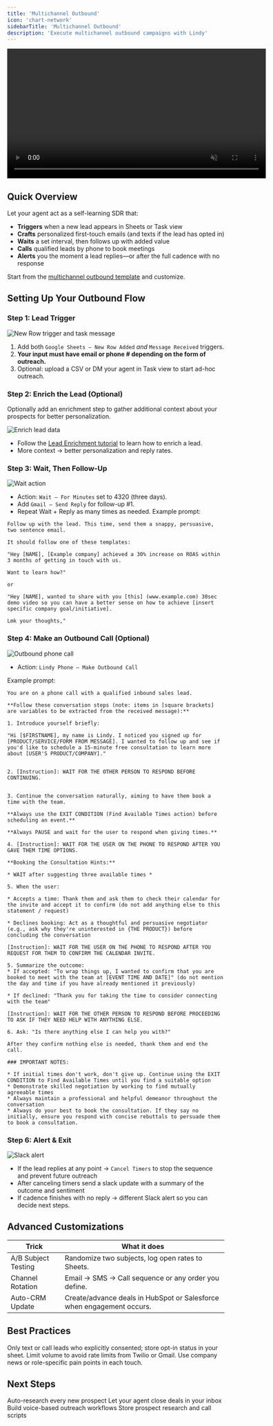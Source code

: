 ```yaml
---
title: 'Multichannel Outbound'
icon: 'chart-network'
sidebarTitle: 'Multichannel Outbound'
description: 'Execute multichannel outbound campaigns with Lindy'
---
```


<div style={{ display: 'flex', justifyContent: 'center', margin: '2rem 0' }}>
  <div className="video-card">
    <video
      src="/lindy-brand-assets/sl_multichannel_outbound.mp4"
      width="600"
      autoPlay
      muted
      loop
      playsInline
      style={{ display: 'block', width: '100%', borderRadius: '16px' }}
    />
  </div>
</div>


## Quick Overview

Let your agent act as a self-learning SDR that:

- **Triggers** when a new lead appears in Sheets or Task view  
- **Crafts** personalized first-touch emails (and texts if the lead has opted in)  
- **Waits** a set interval, then follows up with added value  
- **Calls** qualified leads by phone to book meetings  
- **Alerts** you the moment a lead replies—or after the full cadence with no response  

Start from the [multichannel outbound template](https://chat.lindy.ai/home/?templateId=6875c321cb447178e1192a26) and customize.

## Setting Up Your Outbound Flow

### Step 1: Lead Trigger

<Frame>
  <img src="/lindy-brand-assets/multi-channel-trigger.png" alt="New Row trigger and task message" />
</Frame>

1. Add both `Google Sheets – New Row Added` *and* `Message Received` triggers.  
2. **Your input must have email or phone # depending on the form of outreach.**  
3. Optional: upload a CSV or DM your agent in Task view to start ad-hoc outreach.

### Step 2: Enrich the Lead (Optional)

Optionally add an enrichment step to gather additional context about your prospects for better personalization.

<Frame>
  <img src="/lindy-brand-assets/multi-channel-enrich.png" alt="Enrich lead data" />
</Frame>

- Follow the [Lead Enrichment tutorial](/use-cases/sales/lead-enrichment) to learn how to enrich a lead.
- More context → better personalization and reply rates.

### Step 3: Wait, Then Follow-Up

<Frame>
  <img src="/lindy-brand-assets/multi-channel-followup.png" alt="Wait action" />
</Frame>

- Action: `Wait – For Minutes` set to 4320 (three days).  
- Add `Gmail – Send Reply` for follow-up #1.  
- Repeat Wait + Reply as many times as needed.
Example prompt:

```
Follow up with the lead. This time, send them a snappy, persuasive, two sentence email. 

It should follow one of these templates: 

"Hey [NAME], [Example company] achieved a 30% increase on ROAS within 3 months of getting in touch with us. 

Want to learn how?"

or 

"Hey [NAME], wanted to share with you [this] (www.example.com) 30sec demo video so you can have a better sense on how to achieve [insert specific company goal/initiative]. 

Lmk your thoughts,"
```

### Step 4: Make an Outbound Call (Optional)

<Frame>
  <img src="/lindy-brand-assets/multi-channel-agent.png" alt="Outbound phone call" />
</Frame>

- Action: `Lindy Phone – Make Outbound Call`  

Example prompt:

```
You are on a phone call with a qualified inbound sales lead.

**Follow these conversation steps (note: items in [square brackets] are variables to be extracted from the received message):**

1. Introduce yourself briefly:

"Hi [$FIRSTNAME], my name is Lindy. I noticed you signed up for [PRODUCT/SERVICE/FORM FROM MESSAGE]. I wanted to follow up and see if you'd like to schedule a 15-minute free consultation to learn more about [USER'S PRODUCT/COMPANY]."


2. [Instruction]: WAIT FOR THE OTHER PERSON TO RESPOND BEFORE CONTINUING.


3. Continue the conversation naturally, aiming to have them book a time with the team. 

**Always use the EXIT CONDITION (Find Available Times action) before scheduling an event.**

**Always PAUSE and wait for the user to respond when giving times.**

4. [Instruction]: WAIT FOR THE USER ON THE PHONE TO RESPOND AFTER YOU GAVE THEM TIME OPTIONS. 

**Booking the Consultation Hints:**

* WAIT after suggesting three available times *

5. When the user:

* Accepts a time: Thank them and ask them to check their calendar for the invite and accept it to confirm (do not add anything else to this statement / request)

* Declines booking: Act as a thoughtful and persuasive negotiator (e.g., ask why they're uninterested in {THE PRODUCT}) before concluding the conversation

[Instruction]: WAIT FOR THE USER ON THE PHONE TO RESPOND AFTER YOU REQUEST FOR THEM TO CONFIRM THE CALENDAR INVITE. 

5. Summarize the outcome:
* If accepted: "To wrap things up, I wanted to confirm that you are booked to meet with the team at [EVENT TIME AND DATE]" (do not mention the day and time if you have already mentioned it previously)

* If declined: "Thank you for taking the time to consider connecting with the team"

[Instruction]: WAIT FOR THE OTHER PERSON TO RESPOND BEFORE PROCEEDING TO ASK IF THEY NEED HELP WITH ANYTHING ELSE. 

6. Ask: "Is there anything else I can help you with?"

After they confirm nothing else is needed, thank them and end the call.

### IMPORTANT NOTES:

* If initial times don't work, don't give up. Continue using the EXIT CONDITION to Find Available Times until you find a suitable option
* Demonstrate skilled negotiation by working to find mutually agreeable times
* Always maintain a professional and helpful demeanor throughout the conversation
* Always do your best to book the consultation. If they say no initially, ensure you respond with concise rebuttals to persuade them to book a consultation. 
```

### Step 6: Alert & Exit

<Frame>
  <img src="/lindy-brand-assets/multi-channel-slack.png" alt="Slack alert" />
</Frame>

- If the lead replies at any point → `Cancel Timers` to stop the sequence and prevent future outreach
- After canceling timers send a slack update with a summary of the outcome and sentiment
- If cadence finishes with no reply → different Slack alert so you can decide next steps.

## Advanced Customizations

| Trick                     | What it does                                                         |
|---------------------------|-----------------------------------------------------------------------|
| A/B Subject Testing       | Randomize two subjects, log open rates to Sheets.                     |
| Channel Rotation          | Email → SMS → Call sequence or any order you define.                  |
| Auto-CRM Update           | Create/advance deals in HubSpot or Salesforce when engagement occurs.|

## Best Practices

<AccordionGroup>
  <Accordion title="Respect Opt-In">
    Only text or call leads who explicitly consented; store opt-in status in your sheet.
  </Accordion>
  
  <Accordion title="Throttle Volume">
    Limit volume to avoid rate limits from Twilio or Gmail.
  </Accordion>
  
  <Accordion title="Personalize Deeply">
    Use company news or role-specific pain points in each touch.
  </Accordion>
  
</AccordionGroup>

## Next Steps

<CardGroup cols={2}>
  <Card title="Lead Enrichment" href="/use-cases/sales/lead-enrichment" icon="address-card">
    Auto-research every new prospect
  </Card>
  <Card title="Email Negotiation" href="/use-cases/sales/email-negotiation" icon="handshake">
    Let your agent close deals in your inbox
  </Card>
  <Card title="Phone Calls" href="/fundamentals/lindy-101/phone-calls" icon="phone">
    Build voice-based outreach workflows
  </Card>
  <Card title="Knowledge Base" href="/fundamentals/lindy-101/knowledge-base" icon="database">
    Store prospect research and call scripts
  </Card>
</CardGroup>

